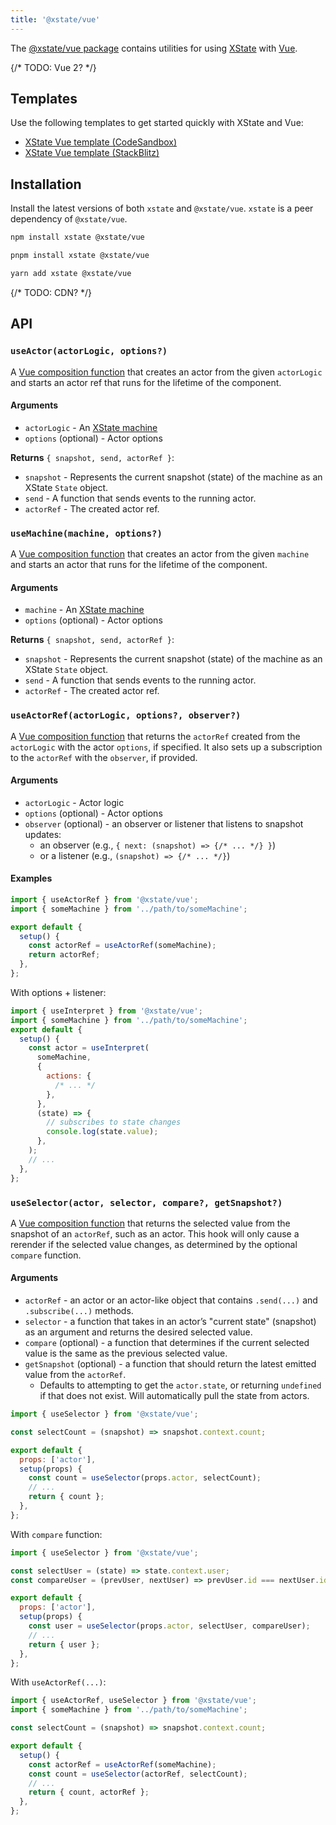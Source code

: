 ```yaml
---
title: '@xstate/vue'
---
```


The [@xstate/vue package](https://github.com/statelyai/xstate/tree/main/packages/xstate-vue) contains utilities for using [XState](https://github.com/statelyai/xstate) with [Vue](https://github.com/vuejs/vue).

{/* TODO: Vue 2? */}

## Templates

Use the following templates to get started quickly with XState and Vue:

- [XState Vue template (CodeSandbox)](https://codesandbox.io/p/devbox/github/statelyai/xstate/tree/main/templates/vue-ts)
- [XState Vue template (StackBlitz)](https://stackblitz.com/github/statelyai/xstate/tree/main/templates/vue-ts?file=%2Fsrc%2FfeedbackMachine.ts)

## Installation

Install the latest versions of both `xstate` and `@xstate/vue`. `xstate` is a peer dependency of `@xstate/vue`.

<Tabs>
<TabItem value="npm" label="npm">

```bash
npm install xstate @xstate/vue
```

</TabItem>

<TabItem value="pnpm" label="pnpm">

```bash
pnpm install xstate @xstate/vue
```

</TabItem>

<TabItem value="yarn" label="yarn">

```bash
yarn add xstate @xstate/vue
```

</TabItem>
</Tabs>

{/* TODO: CDN? */}

## API

### `useActor(actorLogic, options?)`

A [Vue composition function](https://v3.vuejs.org/guide/composition-api-introduction.html) that creates an actor from the given `actorLogic` and starts an actor ref that runs for the lifetime of the component.

#### Arguments

- `actorLogic` - An [XState machine](machines.mdx)
- `options` (optional) - Actor options

**Returns** `{ snapshot, send, actorRef }`:

- `snapshot` - Represents the current snapshot (state) of the machine as an XState `State` object.
- `send` - A function that sends events to the running actor.
- `actorRef` - The created actor ref.

### `useMachine(machine, options?)`

A [Vue composition function](https://v3.vuejs.org/guide/composition-api-introduction.html) that creates an actor from the given `machine` and starts an actor that runs for the lifetime of the component.

#### Arguments

- `machine` - An [XState machine](machines.mdx)
- `options` (optional) - Actor options

**Returns** `{ snapshot, send, actorRef }`:

- `snapshot` - Represents the current snapshot (state) of the machine as an XState `State` object.
- `send` - A function that sends events to the running actor.
- `actorRef` - The created actor ref.

### `useActorRef(actorLogic, options?, observer?)`

A [Vue composition function](https://v3.vuejs.org/guide/composition-api-introduction.html) that returns the `actorRef` created from the `actorLogic` with the actor `options`, if specified. It also sets up a subscription to the `actorRef` with the `observer`, if provided.

#### Arguments 

- `actorLogic` - Actor logic
- `options` (optional) - Actor options
- `observer` (optional) - an observer or listener that listens to snapshot updates:
  - an observer (e.g., `{ next: (snapshot) => {/* ... */} }`)
  - or a listener (e.g., `(snapshot) => {/* ... */}`)

#### Examples

```js
import { useActorRef } from '@xstate/vue';
import { someMachine } from '../path/to/someMachine';

export default {
  setup() {
    const actorRef = useActorRef(someMachine);
    return actorRef;
  },
};
```

With options + listener:

```js
import { useInterpret } from '@xstate/vue';
import { someMachine } from '../path/to/someMachine';
export default {
  setup() {
    const actor = useInterpret(
      someMachine,
      {
        actions: {
          /* ... */
        },
      },
      (state) => {
        // subscribes to state changes
        console.log(state.value);
      },
    );
    // ...
  },
};
```

### `useSelector(actor, selector, compare?, getSnapshot?)`

A [Vue composition function](https://v3.vuejs.org/guide/composition-api-introduction.html) that returns the selected value from the snapshot of an `actorRef`, such as an actor. This hook will only cause a rerender if the selected value changes, as determined by the optional `compare` function.

#### Arguments

- `actorRef` - an actor or an actor-like object that contains `.send(...)` and `.subscribe(...)` methods.
- `selector` - a function that takes in an actor’s "current state" (snapshot) as an argument and returns the desired selected value.
- `compare` (optional) - a function that determines if the current selected value is the same as the previous selected value.
- `getSnapshot` (optional) - a function that should return the latest emitted value from the `actorRef`.
  - Defaults to attempting to get the `actor.state`, or returning `undefined` if that does not exist. Will automatically pull the state from actors.

```js
import { useSelector } from '@xstate/vue';

const selectCount = (snapshot) => snapshot.context.count;

export default {
  props: ['actor'],
  setup(props) {
    const count = useSelector(props.actor, selectCount);
    // ...
    return { count };
  },
};
```

With `compare` function:

```js
import { useSelector } from '@xstate/vue';

const selectUser = (state) => state.context.user;
const compareUser = (prevUser, nextUser) => prevUser.id === nextUser.id;

export default {
  props: ['actor'],
  setup(props) {
    const user = useSelector(props.actor, selectUser, compareUser);
    // ...
    return { user };
  },
};
```

With `useActorRef(...)`:

```js
import { useActorRef, useSelector } from '@xstate/vue';
import { someMachine } from '../path/to/someMachine';

const selectCount = (snapshot) => snapshot.context.count;

export default {
  setup() {
    const actorRef = useActorRef(someMachine);
    const count = useSelector(actorRef, selectCount);
    // ...
    return { count, actorRef };
  },
};
```

